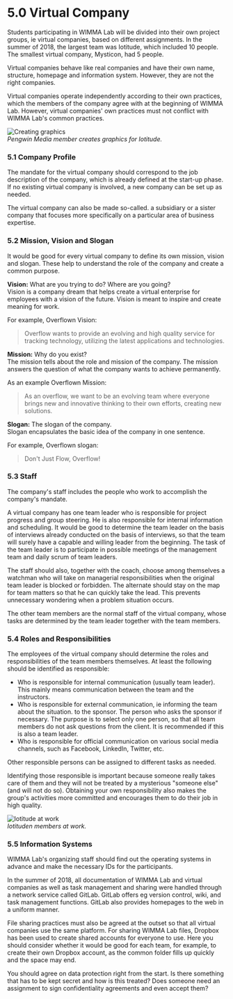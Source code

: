 # 5.0 Virtual Company

Students participating in WIMMA Lab will be divided into their own project groups, ie virtual companies, based on different assignments. In the summer of 2018, the largest team was Iotitude, which included 10 people. The smallest virtual company, Mysticon, had 5 people.

Virtual companies behave like real companies and have their own name, structure, homepage and information system. However, they are not the right companies.

Virtual companies operate independently according to their own practices, which the members of the company agree with at the beginning of WIMMA Lab. However, virtual companies' own practices must not conflict with WIMMA Lab's common practices.

![Creating graphics](/assets/guide_images/image012.jpg)  
*Pengwin Media member creates graphics for Iotitude.*

### 5.1 Company Profile

The mandate for the virtual company should correspond to the job description of the company, which is already defined at the start-up phase. If no existing virtual company is involved, a new company can be set up as needed.

The virtual company can also be made so-called. a subsidiary or a sister company that focuses more specifically on a particular area of business expertise.

### 5.2 Mission, Vision and Slogan

It would be good for every virtual company to define its own mission, vision and slogan. These help to understand the role of the company and create a common purpose.

**Vision:** What are you trying to do? Where are you going?  
Vision is a company dream that helps create a virtual enterprise for employees with a vision of the future. Vision is meant to inspire and create meaning for work.

For example, Overflown Vision:
> Overflow wants to provide an evolving and high quality service for tracking technology, utilizing the latest applications and technologies.

**Mission:** Why do you exist?  
The mission tells about the role and mission of the company. The mission answers the question of what the company wants to achieve permanently.

As an example Overflown Mission:
> As an overflow, we want to be an evolving team where everyone brings new and innovative thinking to their own efforts, creating new solutions.

**Slogan:** The slogan of the company.  
Slogan encapsulates the basic idea of the company in one sentence.

For example, Overflown slogan:
> Don't Just Flow, Overflow!

### 5.3 Staff

The company's staff includes the people who work to accomplish the company's mandate.

A virtual company has one team leader who is responsible for project progress and group steering. He is also responsible for internal information and scheduling. It would be good to determine the team leader on the basis of interviews already conducted on the basis of interviews, so that the team will surely have a capable and willing leader from the beginning. The task of the team leader is to participate in possible meetings of the management team and daily scrum of team leaders.

The staff should also, together with the coach, choose among themselves a watchman who will take on managerial responsibilities when the original team leader is blocked or forbidden. The alternate should stay on the map for team matters so that he can quickly take the lead. This prevents unnecessary wondering when a problem situation occurs.

The other team members are the normal staff of the virtual company, whose tasks are determined by the team leader together with the team members.

### 5.4 Roles and Responsibilities

The employees of the virtual company should determine the roles and responsibilities of the team members themselves. At least the following should be identified as responsible:

* Who is responsible for internal communication (usually team leader). This mainly means communication between the team and the instructors.
* Who is responsible for external communication, ie informing the team about the situation. to the sponsor. The person who asks the sponsor if necessary. The purpose is to select only one person, so that all team members do not ask questions from the client. It is recommended if this is also a team leader.
* Who is responsible for official communication on various social media channels, such as Facebook, LinkedIn, Twitter, etc.

Other responsible persons can be assigned to different tasks as needed.

Identifying those responsible is important because someone really takes care of them and they will not be treated by a mysterious "someone else" (and will not do so). Obtaining your own responsibility also makes the group's activities more committed and encourages them to do their job in high quality.

![Iotitude at work](/assets/guide_images/image013.jpg)   
*Iotituden members at work.*

### 5.5 Information Systems

WIMMA Lab's organizing staff should find out the operating systems in advance and make the necessary IDs for the participants.

In the summer of 2018, all documentation of WIMMA Lab and virtual companies as well as task management and sharing were handled through a network service called GitLab. GitLab offers eg version control, wiki, and task management functions. GitLab also provides homepages to the web in a uniform manner.

File sharing practices must also be agreed at the outset so that all virtual companies use the same platform. For sharing WIMMA Lab files, Dropbox has been used to create shared accounts for everyone to use. Here you should consider whether it would be good for each team, for example, to create their own Dropbox account, as the common folder fills up quickly and the space may end.

You should agree on data protection right from the start. Is there something that has to be kept secret and how is this treated? Does someone need an assignment to sign confidentiality agreements and even accept them?
